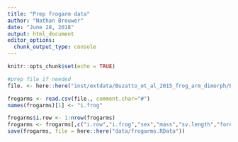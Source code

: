 ```yaml
---
title: "Prep frogarm data"
author: "Nathan Brouwer"
date: "June 28, 2018"
output: html_document
editor_options: 
  chunk_output_type: console
---
```


```r
knitr::opts_chunk$set(echo = TRUE)
```



```r
#prep file if needed
file. <- here::here("inst/extdata/Buzatto_et_al_2015_frog_arm_dimorph/Buzatto_2015_Evolution_frog_arm_dimorphism_2.csv")

frogarms <- read.csv(file., comment.char="#")
names(frogarms)[1] <- "i.frog"

frogarms$i.row <- 1:nrow(frogarms)
frogarms <- frogarms[,c("i.row","i.frog","sex","mass","sv.length","forearm","arm")]
save(frogarms, file = here::here("data/frogarms.RData"))
```
